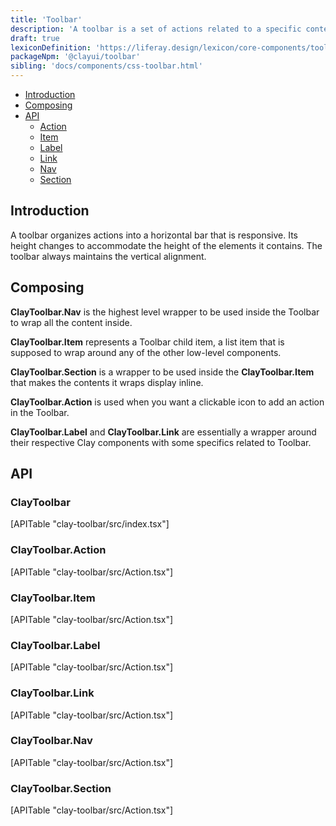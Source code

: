 ```yaml
---
title: 'Toolbar'
description: 'A toolbar is a set of actions related to a specific context that are grouped into a horizontal bar.'
draft: true
lexiconDefinition: 'https://liferay.design/lexicon/core-components/toolbars/'
packageNpm: '@clayui/toolbar'
sibling: 'docs/components/css-toolbar.html'
---
```



<div class="nav-toc-absolute">
<div class="nav-toc">

-   [Introduction](#introduction)
-   [Composing](#composing)
-   [API](#api)
    -   [Action](#action)
    -   [Item](#item)
    -   [Label](#label)
    -   [Link](#link)
    -   [Nav](#nav)
    -   [Section](#section)

</div>
</div>

## Introduction

A toolbar organizes actions into a horizontal bar that is responsive. Its height changes to accommodate the height of the elements it contains. The toolbar always maintains the vertical alignment.

<Toolbar />

## Composing

**ClayToolbar.Nav** is the highest level wrapper to be used inside the Toolbar to wrap all the content inside.

**ClayToolbar.Item** represents a Toolbar child item, a list item that is supposed to wrap around any of the other low-level components.

**ClayToolbar.Section** is a wrapper to be used inside the **ClayToolbar.Item** that makes the contents it wraps display inline.

**ClayToolbar.Action** is used when you want a clickable icon to add an action in the Toolbar.

**ClayToolbar.Label** and **ClayToolbar.Link** are essentially a wrapper around their respective Clay components with some specifics related to Toolbar.

<ComplexToolbar />

## API

### ClayToolbar

<div>[APITable "clay-toolbar/src/index.tsx"]</div>

### ClayToolbar.Action

<div>[APITable "clay-toolbar/src/Action.tsx"]</div>

### ClayToolbar.Item

<div>[APITable "clay-toolbar/src/Action.tsx"]</div>

### ClayToolbar.Label

<div>[APITable "clay-toolbar/src/Action.tsx"]</div>

### ClayToolbar.Link

<div>[APITable "clay-toolbar/src/Action.tsx"]</div>

### ClayToolbar.Nav

<div>[APITable "clay-toolbar/src/Action.tsx"]</div>

### ClayToolbar.Section

<div>[APITable "clay-toolbar/src/Action.tsx"]</div>
